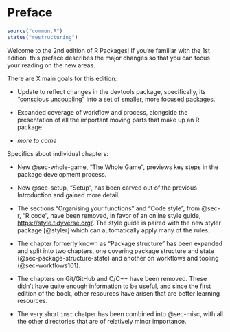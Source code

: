 # Preface {#sec-preface .unnumbered}

```r
source("common.R")
status("restructuring")
```

Welcome to the 2nd edition of R Packages!
If you're familiar with the 1st edition, this preface describes the major changes so that you can focus your reading on the new areas.

There are X main goals for this edition:

-   Update to reflect changes in the devtools package, specifically, its ["conscious uncoupling"](https://www.tidyverse.org/articles/2018/10/devtools-2-0-0/#conscious-uncoupling) into a set of smaller, more focused packages.

-   Expanded coverage of workflow and process, alongside the presentation of all the important moving parts that make up an R package.

-   *more to come*

Specifics about individual chapters:

-   New @sec-whole-game, "The Whole Game", previews key steps in the package development process.

-   New @sec-setup, "Setup", has been carved out of the previous Introduction and gained more detail.

-   The sections "Organising your functions" and "Code style", from @sec-r, "R code", have been removed, in favor of an online style guide, <https://style.tidyverse.org/>.
    The style guide is paired with the new styler package [@styler] which can automatically apply many of the rules.

-   The chapter formerly known as "Package structure" has been expanded and split into two chapters, one covering package structure and state (@sec-package-structure-state) and another on workflows and tooling (@sec-workflows101).

-   The chapters on Git/GitHub and C/C++ have been removed.
    These didn't have quite enough information to be useful, and since the first edition of the book, other resources have arisen that are better learning resources.

-   The very short `inst` chatper has been combined into @sec-misc, with all the other directories that are of relatively minor importance.
